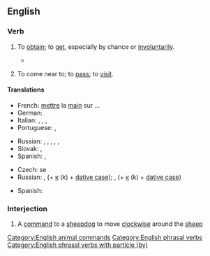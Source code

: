 ==English==

===Verb===
{{en-verb|come<,,came,come> by}}

# {{lb|en|transitive}} To [[obtain]]; to [[get]], especially by chance or [[involuntarily]].
#: {{ux|en|A loyal friend is hard to '''come by'''.}}
#: {{ux|en|Somehow he '''came by''' a substantial fortune.}}
#* {{RQ:Jefferies Amateur Poacher|chapter=1|passage=They burned the old gun that used to stand in the dark corner up in the garret, close to the stuffed fox that always grinned so fiercely. Perhaps the reason why he seemed in such a ghastly rage was that he did not '''come by''' his death fairly. Otherwise his pelt would not have been so perfect. And why else was he put away up there out of sight?—and so magnificent a brush as he had too.}}
# {{lb|en|intransitive}} To come near to; to [[pass]]; to [[visit]].
#: {{ux|en|Your beau '''came by''' while you were shopping.}}

====Translations====
{{trans-top|to get (''trans.'')}}
* French: [[mettre]] la [[main]] sur ...
* German: {{t+|de|bekommen}}
* Italian: {{t+|it|trovare}}, {{t+|it|reperire}}, {{t+|it|rinvenire}}, {{t+|it|imbattersi}}
* Portuguese: {{t+|pt|encontrar}}, {{t+|pt|pilhar}}
{{trans-mid}}
* Russian: {{t+|ru|добыва́ть|impf}}, {{t+|ru|добы́ть|pf}}, {{t+|ru|достава́ть|impf}}, {{t+|ru|доста́ть|pf}}, {{t+|ru|получа́ть|impf}}, {{t+|ru|получи́ть|pf}}
* Slovak: {{t|sk|zohnať}}, {{t|sk|dostať (kúpiť)}}
* Spanish: {{t+|es|encontrar}}, {{t+|es|hallar}}
{{trans-bottom}}

{{trans-top|to pass or visit (''intrans.'')}}
* Czech: {{t+|cs|stavit}} se
* Russian: {{t+|ru|заходи́ть|impf}}, {{t+|ru|зайти́|pf}} (+ [[к]] (k) + [[dative case]]); {{t+|ru|загля́дывать|impf}}, {{t+|ru|загляну́ть|pf}} (+ [[к]] (k) + [[dative case]])
{{trans-mid}}
* Spanish: {{t+|es|visitar}}
{{trans-bottom}}

===Interjection===
{{en-interjection}}

# A [[command]] to a [[sheepdog]] to move [[clockwise]] around the [[sheep]]

[[Category:English animal commands]]
[[Category:English phrasal verbs]]
[[Category:English phrasal verbs with particle (by)]]